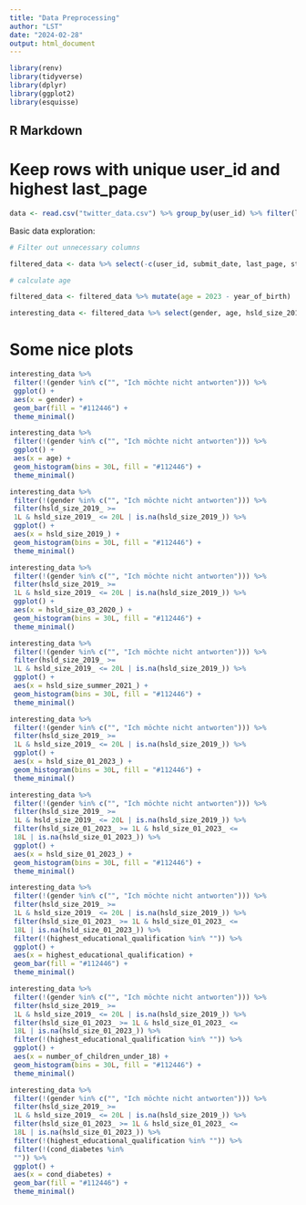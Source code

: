 ```yaml
---
title: "Data Preprocessing"
author: "LST"
date: "2024-02-28"
output: html_document
---
```


```r
library(renv)
library(tidyverse)
library(dplyr)
library(ggplot2)
library(esquisse)
```

## R Markdown

# Keep rows with unique user_id and highest last_page

```r
data <- read.csv("twitter_data.csv") %>% group_by(user_id) %>% filter(last_page == max(last_page)) %>% ungroup()
```

Basic data exploration:

```r
# Filter out unnecessary columns

filtered_data <- data %>% select(-c(user_id, submit_date, last_page, start_language, start_date, datestamp, is_adult, ref, origin))

# calculate age

filtered_data <- filtered_data %>% mutate(age = 2023 - year_of_birth)

interesting_data <- filtered_data %>% select(gender, age, hsld_size_2019_, hsld_size_03_2020_, hsld_size_summer_2021_, hsld_size_01_2023_, number_of_children_under_18, highest_educational_qualification, cond_hbp, cond_diabetes, cond_cardio, cond_resp, cond_immuno, cond_cancer, cond_post_c19, cond_none, cond_no_answer)

```

# Some nice plots

```r
interesting_data %>%
 filter(!(gender %in% c("", "Ich möchte nicht antworten"))) %>%
 ggplot() +
 aes(x = gender) +
 geom_bar(fill = "#112446") +
 theme_minimal()

interesting_data %>%
 filter(!(gender %in% c("", "Ich möchte nicht antworten"))) %>%
 ggplot() +
 aes(x = age) +
 geom_histogram(bins = 30L, fill = "#112446") +
 theme_minimal()

interesting_data %>%
 filter(!(gender %in% c("", "Ich möchte nicht antworten"))) %>%
 filter(hsld_size_2019_ >= 
 1L & hsld_size_2019_ <= 20L | is.na(hsld_size_2019_)) %>%
 ggplot() +
 aes(x = hsld_size_2019_) +
 geom_histogram(bins = 30L, fill = "#112446") +
 theme_minimal()

interesting_data %>%
 filter(!(gender %in% c("", "Ich möchte nicht antworten"))) %>%
 filter(hsld_size_2019_ >= 
 1L & hsld_size_2019_ <= 20L | is.na(hsld_size_2019_)) %>%
 ggplot() +
 aes(x = hsld_size_03_2020_) +
 geom_histogram(bins = 30L, fill = "#112446") +
 theme_minimal()

interesting_data %>%
 filter(!(gender %in% c("", "Ich möchte nicht antworten"))) %>%
 filter(hsld_size_2019_ >= 
 1L & hsld_size_2019_ <= 20L | is.na(hsld_size_2019_)) %>%
 ggplot() +
 aes(x = hsld_size_summer_2021_) +
 geom_histogram(bins = 30L, fill = "#112446") +
 theme_minimal()

interesting_data %>%
 filter(!(gender %in% c("", "Ich möchte nicht antworten"))) %>%
 filter(hsld_size_2019_ >= 
 1L & hsld_size_2019_ <= 20L | is.na(hsld_size_2019_)) %>%
 ggplot() +
 aes(x = hsld_size_01_2023_) +
 geom_histogram(bins = 30L, fill = "#112446") +
 theme_minimal()

interesting_data %>%
 filter(!(gender %in% c("", "Ich möchte nicht antworten"))) %>%
 filter(hsld_size_2019_ >= 
 1L & hsld_size_2019_ <= 20L | is.na(hsld_size_2019_)) %>%
 filter(hsld_size_01_2023_ >= 1L & hsld_size_01_2023_ <= 
 18L | is.na(hsld_size_01_2023_)) %>%
 ggplot() +
 aes(x = hsld_size_01_2023_) +
 geom_histogram(bins = 30L, fill = "#112446") +
 theme_minimal()

interesting_data %>%
 filter(!(gender %in% c("", "Ich möchte nicht antworten"))) %>%
 filter(hsld_size_2019_ >= 
 1L & hsld_size_2019_ <= 20L | is.na(hsld_size_2019_)) %>%
 filter(hsld_size_01_2023_ >= 1L & hsld_size_01_2023_ <= 
 18L | is.na(hsld_size_01_2023_)) %>%
 filter(!(highest_educational_qualification %in% "")) %>%
 ggplot() +
 aes(x = highest_educational_qualification) +
 geom_bar(fill = "#112446") +
 theme_minimal()

interesting_data %>%
 filter(!(gender %in% c("", "Ich möchte nicht antworten"))) %>%
 filter(hsld_size_2019_ >= 
 1L & hsld_size_2019_ <= 20L | is.na(hsld_size_2019_)) %>%
 filter(hsld_size_01_2023_ >= 1L & hsld_size_01_2023_ <= 
 18L | is.na(hsld_size_01_2023_)) %>%
 filter(!(highest_educational_qualification %in% "")) %>%
 ggplot() +
 aes(x = number_of_children_under_18) +
 geom_histogram(bins = 30L, fill = "#112446") +
 theme_minimal()

interesting_data %>%
 filter(!(gender %in% c("", "Ich möchte nicht antworten"))) %>%
 filter(hsld_size_2019_ >= 
 1L & hsld_size_2019_ <= 20L | is.na(hsld_size_2019_)) %>%
 filter(hsld_size_01_2023_ >= 1L & hsld_size_01_2023_ <= 
 18L | is.na(hsld_size_01_2023_)) %>%
 filter(!(highest_educational_qualification %in% "")) %>%
 filter(!(cond_diabetes %in% 
 "")) %>%
 ggplot() +
 aes(x = cond_diabetes) +
 geom_bar(fill = "#112446") +
 theme_minimal()
```

